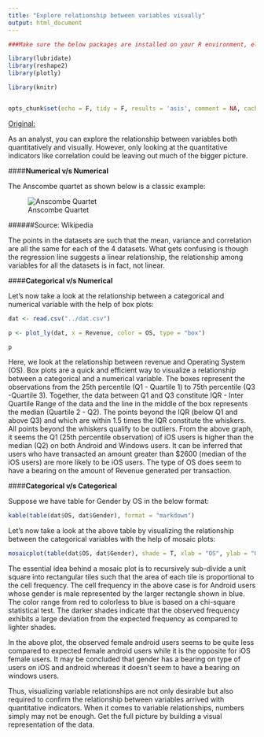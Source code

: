 ```yaml
---
title: "Explore relationship between variables visually"
output: html_document
---
```


```r

###Make sure the below packages are installed on your R environment, else first install them ### using install.packages("packageName")  and then knit this Rmd file

library(lubridate)
library(reshape2)
library(plotly)

library(knitr)


opts_chunk$set(echo = F, tidy = F, results = 'asis', comment = NA, cache = T)
```

[Original:](https://blog.clevertap.com/exploring-the-relationship-between-variables-visually/)

As an analyst, you can explore the relationship between variables both quantitatively and visually. However, only looking at the quantitative indicators like correlation could be leaving out much of the bigger picture. 


####**Numerical v/s Numerical**

The Anscombe quartet as shown below is a classic example:

![Anscombe Quartet](Anscombe_quartet.png)

######Source: Wikipedia

The points in the datasets are such that the mean, variance and correlation are all the same for each of the 4 datasets. What gets confusing is though the regression line suggests a linear relationship, the relationship among variables for all the datasets is in fact, not linear.

####**Categorical v/s Numerical**

Let's now take a look at the relationship between a categorical and numerical variable with the help of box plots:

```r
dat <- read.csv("../dat.csv")


```


```r
p <- plot_ly(dat, x = Revenue, color = OS, type = "box")

p

```


Here, we look at the relationship between revenue and Operating System (OS). Box plots are a quick and efficient way to visualize a relationship between a categorical and a numerical variable. The boxes represent the observations from the 25th percentile (Q1 - Quartile 1) to 75th percentile (Q3 -Quartile 3). Together, the data between Q1 and Q3 constitute IQR - Inter Quartile Range of the data and the line in the middle of the box represents the median (Quartile 2 - Q2). The points beyond the IQR (below Q1 and above Q3) and which are within 1.5 times the IQR constitute the whiskers. All points beyond the whiskers qualify to be outliers. 
From the above graph, it seems the Q1 (25th percentile observation) of iOS users is higher than the median (Q2) on both Android and Windows users. It can be inferred that users who have transacted an amount greater than $2600 (median of the iOS users) are more likely to be iOS users. The type of OS does seem to have a bearing on the amount of Revenue generated per transaction.

####**Categorical v/s Categorical**

Suppose we have table for Gender by OS in the below format:

```r
kable(table(dat$OS, dat$Gender), format = "markdown")

```

Let's now take a look at the above table by visualizing the relationship between the categorical variables with the help of mosaic plots:

```r
mosaicplot(table(dat$OS, dat$Gender), shade = T, xlab = "OS", ylab = "Gender", main = "Mosaic Plot")


```

The essential idea behind a mosaic plot is to recursively sub-divide a unit square into rectangular tiles such that the area of each tile is proportional to the cell frequency. The cell frequency in the above case is for Android users whose gender is male represented by the larger rectangle shown in blue. The color range from red to colorless to blue is based on a chi-square statistical test. The darker shades indicate that the observed frequency exhibits a large deviation from the expected frequency as compared to lighter shades.

In the above plot, the observed female android users seems to be quite less compared to expected female android users while it is the opposite for iOS female users. It may be concluded that gender has a bearing on type of users on iOS and android whereas it doesn't seem to have a bearing on windows users.

Thus, visualizing variable relationships are not only desirable but also required to confirm the relationship between variables arrived with quantitative indicators. When it comes to variable relationships, numbers simply may not be enough. Get the full picture by building a visual representation of the data.